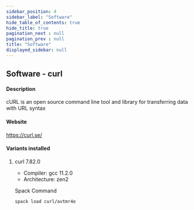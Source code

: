 ```yaml
---
sidebar_position: 4
sidebar_label: "Software"
hide_table_of_contents: true
hide_title: true
pagination_next : null
pagination_prev : null
title: "Software"
displayed_sidebar: null
---
```


## Software - curl


#### Description
cURL is an open source command line tool and library for transferring data with URL syntax

#### Website
https://curl.se/

#### Variants installed

1. curl 7.82.0

    - Compiler: gcc 11.2.0
    - Architecture: zen2

    Spack Command
    ```bash
    spack load curl/avtmr4e
    ```
